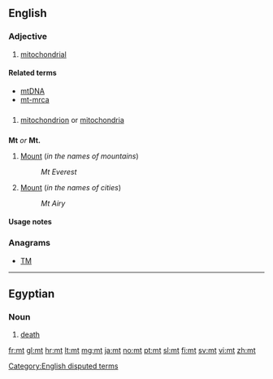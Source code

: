 {{also|Mt|MT|mT|Mt.|.mt|Appendix:ISO 639-1 language codes}}
==English==

===Adjective===
{{en-adj|-}}

# {{context|biology|lang=en}} [[mitochondrial]]

====Related terms====
* [[mtDNA]]
* [[mt-mrca]]

==={{initialism-old|en}}===
{{en-initialism}}

# {{context|biology|lang=en}} [[mitochondrion]] or [[mitochondria]]

==={{abbreviation-old|en}}===
'''Mt''' ''or'' '''Mt.'''

# [[Mount]] (''in the names of mountains'')
#: ''Mt Everest''
# [[Mount]] (''in the names of cities'')
#: ''Mt Airy''

====Usage notes====
<!--Disputed:
* As the abbreviation for definition 2 only eliminates the use of two characters, the full word, [[Mount]], is generally preferred.  It is also never appropriate to use this abbreviation in body text in any form.  The same applies to [[Ft]] for [[Fort]], [[So]] for [[South]], and [[No]] for [[North]].  Use of Mt is only appropriate when space necessitates.
-->

===Anagrams===
* [[TM#English|TM]]

[[Category:English disputed terms]]

----

==Egyptian==

===Noun===
{{head|egy|noun|head=<hiero>t:m*A14</hiero>}}
# [[death]]

[[fr:mt]]
[[gl:mt]]
[[hr:mt]]
[[lt:mt]]
[[mg:mt]]
[[ja:mt]]
[[no:mt]]
[[pt:mt]]
[[sl:mt]]
[[fi:mt]]
[[sv:mt]]
[[vi:mt]]
[[zh:mt]]